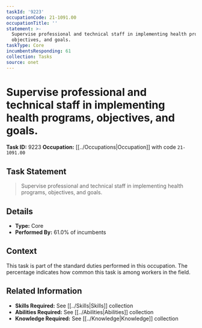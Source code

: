 ```yaml
---
taskId: '9223'
occupationCode: 21-1091.00
occupationTitle: ''
statement: >-
  Supervise professional and technical staff in implementing health programs,
  objectives, and goals.
taskType: Core
incumbentsResponding: 61
collection: Tasks
source: onet
---
```

# Supervise professional and technical staff in implementing health programs, objectives, and goals.

**Task ID:** 9223
**Occupation:** [[../Occupations|Occupation]] with code `21-1091.00`

## Task Statement

> Supervise professional and technical staff in implementing health programs, objectives, and goals.

## Details

- **Type:** Core
- **Performed By:** 61.0% of incumbents

## Context

This task is part of the standard duties performed in this occupation. The percentage indicates how common this task is among workers in the field.

## Related Information

- **Skills Required:** See [[../Skills|Skills]] collection
- **Abilities Required:** See [[../Abilities|Abilities]] collection
- **Knowledge Required:** See [[../Knowledge|Knowledge]] collection
